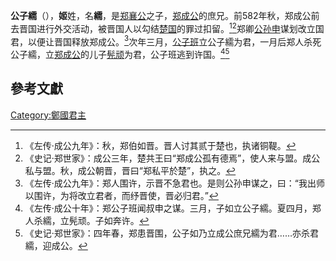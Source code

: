 {{CJK-New-Char|26221}}
'''公子繻'''（{{bd|？||前581年|catIdx=J姬}}），'''姬'''姓，名'''繻'''，是[[郑襄公|郑襄公]]之子，[[郑成公|郑成公]]的庶兄。前582年秋，郑成公前去晋国进行外交活动，被晋国人以勾结[[楚国|楚国]]的罪过扣留。<ref>《左传·成公九年》：秋，郑伯如晋。晋人讨其贰于楚也，执诸铜鞮。</ref><ref>《史记·郑世家》：成公三年，楚共王曰“郑成公孤有德焉”，使人来与盟。成公私与盟。秋，成公朝晋，晋曰“郑私平於楚”，执之。</ref>郑卿[[公孙申|公孙申]]谋划改立国君，以便让晋国释放郑成公。<ref>《左传·成公九年》：郑人围许，示晋不急君也。是则公孙申谋之，曰：“我出师以围许，为将改立君者，而纾晋使，晋必归君。”</ref>次年三月，[[公子班|公子班]]立公子繻为君，一月后郑人杀死公子繻，立[[郑成公|郑成公]]的儿子[[郑僖公|髡顽]]为君，公子班逃到许国。<ref>《左传·成公十年》：郑公子班闻叔申之谋。三月，子如立公子繻。夏四月，郑人杀繻，立髡顽。子如奔许。</ref><ref>《史记·郑世家》：四年春，郑患晋围，公子如乃立成公庶兄繻为君……亦杀君繻，迎成公。</ref>

==參考文獻==
{{reflist}}

{{start box}}
{{s-before|兄[[鄭成公|鄭成公]]}}
{{s-title|[[春秋时期|春秋]][[鄭國|鄭國]]君主|前581年}}
{{s-after|侄[[鄭僖公|鄭僖公]]}}
{{end box}}
{{郑国君主}}
[[Category:鄭國君主|Category:鄭國君主]]
